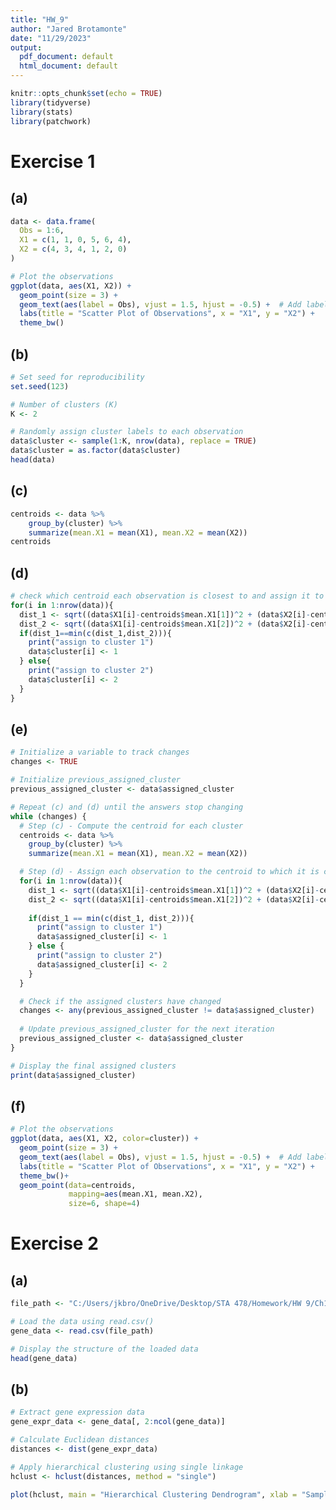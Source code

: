 ---
title: "HW_9"
author: "Jared Brotamonte"
date: "11/29/2023"
output:
  pdf_document: default
  html_document: default
---

```{r setup, include=FALSE}
knitr::opts_chunk$set(echo = TRUE)
library(tidyverse)
library(stats)
library(patchwork)
```

# Exercise 1

## (a)
```{r}
data <- data.frame(
  Obs = 1:6,
  X1 = c(1, 1, 0, 5, 6, 4),
  X2 = c(4, 3, 4, 1, 2, 0)
)

# Plot the observations
ggplot(data, aes(X1, X2)) +
  geom_point(size = 3) +
  geom_text(aes(label = Obs), vjust = 1.5, hjust = -0.5) +  # Add labels for each observation
  labs(title = "Scatter Plot of Observations", x = "X1", y = "X2") +
  theme_bw()
```

## (b)
```{r}
# Set seed for reproducibility
set.seed(123)

# Number of clusters (K)
K <- 2

# Randomly assign cluster labels to each observation
data$cluster <- sample(1:K, nrow(data), replace = TRUE)
data$cluster = as.factor(data$cluster)
head(data)
```

## (c)
```{r}
centroids <- data %>%
    group_by(cluster) %>%
    summarize(mean.X1 = mean(X1), mean.X2 = mean(X2))
centroids
```

## (d)
```{r}
# check which centroid each observation is closest to and assign it to that cluster
for(i in 1:nrow(data)){
  dist_1 <- sqrt((data$X1[i]-centroids$mean.X1[1])^2 + (data$X2[i]-centroids$mean.X2[1])^2)
  dist_2 <- sqrt((data$X1[i]-centroids$mean.X1[2])^2 + (data$X2[i]-centroids$mean.X2[2])^2)
  if(dist_1==min(c(dist_1,dist_2))){
    print("assign to cluster 1")
    data$cluster[i] <- 1
  } else{
    print("assign to cluster 2")
    data$cluster[i] <- 2
  }
}
```

## (e)
```{r}
# Initialize a variable to track changes
changes <- TRUE

# Initialize previous_assigned_cluster
previous_assigned_cluster <- data$assigned_cluster

# Repeat (c) and (d) until the answers stop changing
while (changes) {
  # Step (c) - Compute the centroid for each cluster
  centroids <- data %>%
    group_by(cluster) %>%
    summarize(mean.X1 = mean(X1), mean.X2 = mean(X2))

  # Step (d) - Assign each observation to the centroid to which it is closest
  for(i in 1:nrow(data)){
    dist_1 <- sqrt((data$X1[i]-centroids$mean.X1[1])^2 + (data$X2[i]-centroids$mean.X2[1])^2)
    dist_2 <- sqrt((data$X1[i]-centroids$mean.X1[2])^2 + (data$X2[i]-centroids$mean.X2[2])^2)
    
    if(dist_1 == min(c(dist_1, dist_2))){
      print("assign to cluster 1")
      data$assigned_cluster[i] <- 1
    } else {
      print("assign to cluster 2")
      data$assigned_cluster[i] <- 2
    }
  }

  # Check if the assigned clusters have changed
  changes <- any(previous_assigned_cluster != data$assigned_cluster)
  
  # Update previous_assigned_cluster for the next iteration
  previous_assigned_cluster <- data$assigned_cluster
}

# Display the final assigned clusters
print(data$assigned_cluster)
```

## (f)
```{r}
# Plot the observations
ggplot(data, aes(X1, X2, color=cluster)) +
  geom_point(size = 3) +
  geom_text(aes(label = Obs), vjust = 1.5, hjust = -0.5) +  # Add labels for each observation
  labs(title = "Scatter Plot of Observations", x = "X1", y = "X2") +
  theme_bw()+
  geom_point(data=centroids,
             mapping=aes(mean.X1, mean.X2),
             size=6, shape=4)
```

# Exercise 2

## (a)
```{r}
file_path <- "C:/Users/jkbro/OneDrive/Desktop/STA 478/Homework/HW 9/Ch12Ex13.csv"

# Load the data using read.csv()
gene_data <- read.csv(file_path)

# Display the structure of the loaded data
head(gene_data)
```

## (b)
```{r}
# Extract gene expression data
gene_expr_data <- gene_data[, 2:ncol(gene_data)]

# Calculate Euclidean distances
distances <- dist(gene_expr_data)

# Apply hierarchical clustering using single linkage
hclust <- hclust(distances, method = "single")

plot(hclust, main = "Hierarchical Clustering Dendrogram", xlab = "Samples")
```

